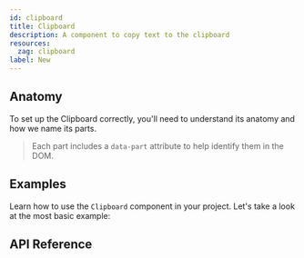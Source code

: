 ```yaml
---
id: clipboard
title: Clipboard
description: A component to copy text to the clipboard
resources:
  zag: clipboard
label: New
---
```


<ComponentPreview id="Clipboard" />

## Anatomy

To set up the Clipboard correctly, you'll need to understand its anatomy and how
we name its parts.

> Each part includes a `data-part` attribute to help identify them in the DOM.

<Anatomy id="clipboard" />

## Examples

Learn how to use the `Clipboard` component in your project. Let's take a look at
the most basic example:

<Example id="basic" />

## API Reference

<ComponentTypes id="clipboard" />
